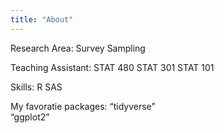 ```yaml
---
title: "About"
---
```


Research Area: 
Survey Sampling \

Teaching Assistant: 
STAT 480 
STAT 301 
STAT 101 \

Skills: 
R 
SAS \

My favoratie packages:
"tidyverse"  
"ggplot2" 
